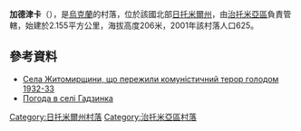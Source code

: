 {{coord|50|18|8|N|28|49|25|E|scale:30000|display=title}}

'''加德津卡'''（{{lang-uk|Гадзинка}}），是[[烏克蘭|烏克蘭]]的村落，位於該國北部[[日托米爾州|日托米爾州]]，由[[治托米亞區|治托米亞區]]負責管轄，始建於2.155平方公里，海拔高度206米，2001年該村落人口625。

==參考資料== 
* [https://web.archive.org/web/20110915195159/http://www.zhytomyr-rda.gov.ua/Rozdil_3/Golodomor_1932_1933_rokiv/Golodomor_u_regioni/Masshtabi_Golodomoru_u_regioni__CHorni_doshki__Postrazhdali_sela_ Села Житомирщини, що пережили комуністичний терор голодом 1932-33]
* [http://weather.in.ua/ua/zhitomirskaja/4746 Погода в селі Гадзинка]{{Wayback|url=http://weather.in.ua/ua/zhitomirskaja/4746 |date=20160305083524 }}

{{DEFAULTSORT:Гадзинка}}
[[Category:日托米爾州村落|Category:日托米爾州村落]]
[[Category:治托米亞區村落|Category:治托米亞區村落]]


{{Zhytomyr-geo-stub}}